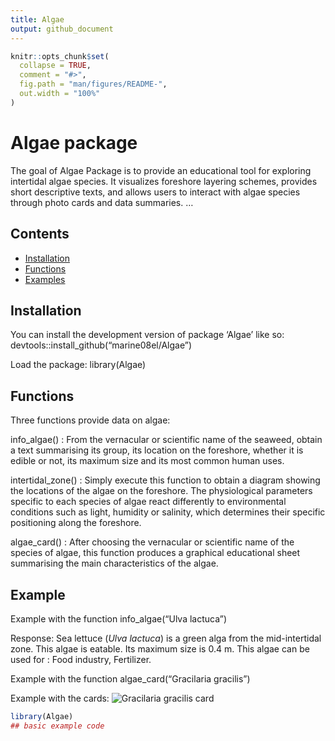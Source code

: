 ```yaml
---
title: Algae
output: github_document
---
```


<!-- README.md is generated from README.Rmd. Please edit that file -->

```r
knitr::opts_chunk$set(
  collapse = TRUE,
  comment = "#>",
  fig.path = "man/figures/README-",
  out.width = "100%"
)
```


# Algae package

<!-- badges: start -->
<!-- badges: end -->

The goal of Algae Package is to provide an educational tool for exploring intertidal algae species. It visualizes foreshore layering schemes, provides short descriptive texts, and allows users to interact with algae species through photo cards and data summaries.
...

## Contents

- [Installation](#installation)
- [Functions](#functions)
- [Examples](#example)

## Installation

You can install the development version of package 'Algae' like so:
  devtools::install_github("marine08el/Algae")
  
  Load the package: library(Algae)


## Functions

Three functions provide data on algae:
  
info_algae() : From the vernacular or scientific name of the seaweed, obtain a text summarising its group, its location on the foreshore, whether it is edible or not, its maximum size and its most common human uses.

intertidal_zone() : Simply execute this function to obtain a diagram showing the locations of the algae on the foreshore. The physiological parameters specific to each species of algae react differently to environmental conditions such as light, humidity or salinity, which determines their specific positioning along the foreshore.

algae_card() : After choosing the vernacular or scientific name of the species of algae, this function produces a graphical educational sheet summarising the main characteristics of the algae. 

## Example

Example with the function info_algae("Ulva lactuca")

Response: 
Sea lettuce (*Ulva lactuca*) is a green alga from the mid-intertidal zone.
This algae is eatable.
Its maximum size is 0.4 m.
This algae can be used for : Food industry, Fertilizer. 

Example with the function algae_card("Gracilaria gracilis")

Example with the cards:
![Gracilaria gracilis card](man/figures/algae_card_gracilaria_gracilis.png)

```r
library(Algae)
## basic example code
```

